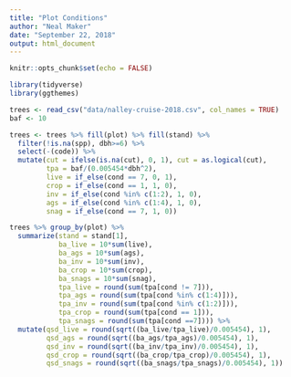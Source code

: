 ```yaml
---
title: "Plot Conditions"
author: "Neal Maker"
date: "September 22, 2018"
output: html_document
---
```


```r
knitr::opts_chunk$set(echo = FALSE)
```

```r
library(tidyverse)
library(ggthemes)

trees <- read_csv("data/nalley-cruise-2018.csv", col_names = TRUE)
baf <- 10

trees <- trees %>% fill(plot) %>% fill(stand) %>% 
  filter(!is.na(spp), dbh>=6) %>%
  select(-(code)) %>%
  mutate(cut = ifelse(is.na(cut), 0, 1), cut = as.logical(cut),
         tpa = baf/(0.005454*dbh^2), 
         live = if_else(cond == 7, 0, 1),
         crop = if_else(cond == 1, 1, 0),
         inv = if_else(cond %in% c(1:2), 1, 0),
         ags = if_else(cond %in% c(1:4), 1, 0),
         snag = if_else(cond == 7, 1, 0))

trees %>% group_by(plot) %>% 
  summarize(stand = stand[1],
            ba_live = 10*sum(live), 
            ba_ags = 10*sum(ags), 
            ba_inv = 10*sum(inv),
            ba_crop = 10*sum(crop),
            ba_snags = 10*sum(snag),
            tpa_live = round(sum(tpa[cond != 7])),
            tpa_ags = round(sum(tpa[cond %in% c(1:4)])),
            tpa_inv = round(sum(tpa[cond %in% c(1:2)])),
            tpa_crop = round(sum(tpa[cond == 1])),
            tpa_snags = round(sum(tpa[cond ==7]))) %>%
  mutate(qsd_live = round(sqrt((ba_live/tpa_live)/0.005454), 1),
         qsd_ags = round(sqrt((ba_ags/tpa_ags)/0.005454), 1),
         qsd_inv = round(sqrt((ba_inv/tpa_inv)/0.005454), 1),
         qsd_crop = round(sqrt((ba_crop/tpa_crop)/0.005454), 1),
         qsd_snags = round(sqrt((ba_snags/tpa_snags)/0.005454), 1))
```
